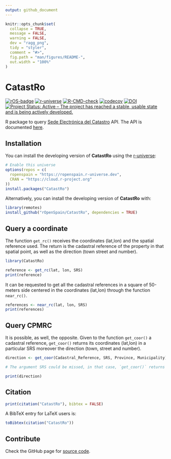 ```yaml
---
output: github_document
---
```


<!-- README.md is generated from README.Rmd. Please edit that file -->

```r
knitr::opts_chunk$set(
  collapse = TRUE,
  message = FALSE,
  warning = FALSE,
  dev = "ragg_png",
  tidy = "styler",
  comment = "#>",
  fig.path = "man/figures/README-",
  out.width = "100%"
)
```

# CatastRo

<!-- badges: start -->

[![rOS-badge](https://ropenspain.github.io/rostemplate/reference/figures/ropenspain-badge.svg)](https://ropenspain.es/)
<!-- [![CRAN-status](https://www.r-pkg.org/badges/version/CatastRo)](https://CRAN.R-project.org/package=CatastRo) -->
<!-- [![CRAN-results](https://cranchecks.info/badges/worst/CatastRo)](https://cran.r-project.org/web/checks/check_results_CatastRo.html) -->
<!-- [![Downloads](https://cranlogs.r-pkg.org/badges/CatastRo)](https://CRAN.R-project.org/package=CatastRo) -->
[![r-universe](https://ropenspain.r-universe.dev/badges/CatastRo)](https://ropenspain.r-universe.dev/)
[![R-CMD-check](https://github.com/rOpenSpain/CatastRo/workflows/R-CMD-check/badge.svg)](https://github.com/rOpenSpain/CatastRo/actions?query=workflow%3AR-CMD-check)
[![codecov](https://codecov.io/gh/rOpenSpain/CatastRo/branch/master/graph/badge.svg?token=6L01BKLL85)](https://app.codecov.io/gh/rOpenSpain/CatastRo)
[![DOI](https://img.shields.io/badge/DOI-10.5281/zenodo.6044091-blue)](https://doi.org/10.5281/zenodo.6044091)
[![Project Status: Active – The project has reached a stable, usable state and is being actively developed.](https://www.repostatus.org/badges/latest/active.svg)](https://www.repostatus.org/#active)
<!-- badges: end -->

R package to query [Sede Electrónica del
Catastro](http://ovc.catastro.meh.es/ovcservweb/OVCSWLocalizacionRC/OVCCoordenadas.asmx)
API. The API is documented
[here](https://www.catastro.meh.es/ayuda/lang/castellano/servicios_web.htm).

## Installation

You can install the developing version of **CatastRo** using the
[r-universe](https://ropenspain.r-universe.dev/ui#builds):

```r
# Enable this universe
options(repos = c(
  ropenspain = "https://ropenspain.r-universe.dev",
  CRAN = "https://cloud.r-project.org"
))
install.packages("CatastRo")
```

Alternatively, you can install the developing version of **CatastRo** with:

```r
library(remotes)
install_github("rOpenSpain/CatastRo", dependencies = TRUE)
```

## Query a coordinate

The function `get_rc()` receives the coordinates (lat,lon) and the spatial
reference used. The return is the cadastral reference of the property in that
spatial point, as well as the direction (town street and number).

```r
library(CatastRo)

reference <- get_rc(lat, lon, SRS)
print(reference)
```

It can be requested to get all the cadastral references in a square of 50-meters
side centered in the coordinates (lat,lon) through the function `near_rc()`.

```r
references <- near_rc(lat, lon, SRS)
print(references)
```

## Query CPMRC

It is possible, as well, the opposite. Given to the function `get_coor()` a
cadastral reference, `get_coor()` returns its coordinates (lat,lon) in a
particular SRS moreover the direction (town, street and number).

```r
direction <- get_coor(Cadastral_Reference, SRS, Province, Municipality)

# The argument SRS could be missed, in that case, `get_coor()` returns the coordinates in the SRS used by Google Maps.

print(direction)
```

## Citation

```r
print(citation("CatastRo"), bibtex = FALSE)
```


A BibTeX entry for LaTeX users is:

```r
toBibtex(citation("CatastRo"))
```

## Contribute

Check the GitHub page for [source
code](https://github.com/ropenspain/CatastRo/).
